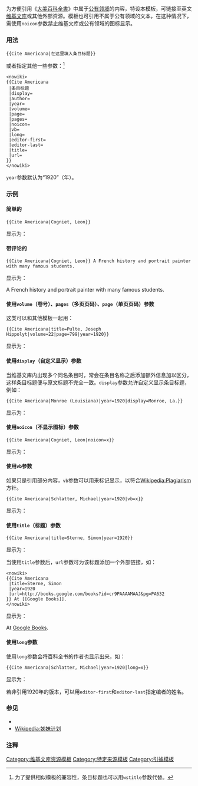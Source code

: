 {{NoteTA
|1=zh-hans:链接; zh-hant:連結;
|2=zh-hans:信息; zh-hant:資訊;
}}
{{Documentation subpage}}

为方便引用《[[大美百科全書]]》中属于[[公有领域]]的内容，特设本模板，可链接至英文[[维基文库]]或其他外部资源。模板也可引用不属于公有领域的文本，在这种情况下，需使用<code>noicon</code>参数禁止维基文库或公有领域的图标显示。

=== 用法 ===
<code><nowiki>{{Cite Americana|在这里填入条目标题}}</nowiki></code>

或者指定其他一些参数：<ref group="注">为了提供相似模板的兼容性，条目标题也可以用<code>wstitle</code>参数代替。</ref>

<pre><nowiki>
{{Cite Americana
 |条目标题
 |display=
 |author=
 |year=
 |volume=
 |page=
 |pages=
 |noicon=
 |vb=
 |long=
 |editor-first=
 |editor-last=
 |title=
 |url=
}}
</nowiki></pre>

<code>year</code>参数默认为“1920”（年）。

=== 示例 ===

==== 简单的 ====
<code><nowiki>{{Cite Americana|Cogniet, Leon}}</nowiki></code>

显示为：

{{Cite Americana|Cogniet, Leon}}

==== 带评论的 ====

<code><nowiki>{{Cite Americana|Cogniet, Leon}} A French history and portrait painter with many famous students.</nowiki></code>

显示为：

{{Cite Americana|Cogniet, Leon}} A French history and portrait painter with many famous students.

==== 使用<code>volume</code>（卷号）、<code>pages</code>（多页页码）、<code>page</code>（单页页码）参数 ====

这类可以和其他{{tl|cite}}模板一起用：

<code><nowiki>{{Cite Americana|title=Pulte, Joseph Hippolyt|volume=22|page=799|year=1920}}</nowiki></code>

显示为：

{{Cite Americana|title=Pulte, Joseph Hippolyt|volume=22|page=799|year=1920}}

==== 使用<code>display</code>（自定义显示）参数 ====

当维基文库内出现多个同名条目时，常会在条目名称之后添加额外信息加以区分，这样条目标题便与原文标题不完全一致。<code>display</code>参数允许自定义显示条目标题，例如：

<code><nowiki>{{Cite Americana|Monroe (Louisiana)|year=1920|display=Monroe, La.}}</nowiki></code>

显示为：

{{Cite Americana|Monroe (Louisiana)|year=1920|display=Monroe, La.}}

==== 使用<code>noicon</code>（不显示图标）参数 ====

<code><nowiki>{{Cite Americana|Cogniet, Leon|noicon=x}}</nowiki></code>

显示为：

{{Cite Americana|Cogniet, Leon|noicon=x}}

==== 使用<code>vb</code>参数 ====

如果只是引用部分内容，<code>vb</code>参数可以用来标记显示，以符合[[w:Wikipedia:Plagiarism|Wikipedia:Plagiarism]]方针。

<code><nowiki>{{Cite Americana|Schlatter, Michael|year=1920|vb=x}}</nowiki></code>

显示为：

{{Cite Americana|Schlatter, Michael|year=1920|vb=x}}

==== 使用<code>title</code>（标题）参数 ====

<code><nowiki>{{Cite Americana|title=Sterne, Simon|year=1920}}</nowiki></code>

显示为：

{{Cite Americana|title=Sterne, Simon|year=1920}}

当使用<code>title</code>参数后，<code>url</code>参数可为该标题添加一个外部链接，如：

<pre><nowiki>
{{Cite Americana
 |title=Sterne, Simon
 |year=1920
 |url=http://books.google.com/books?id=cr9PAAAAMAAJ&pg=PA632
}} At [[Google Books]].
</nowiki></pre>

显示为：

{{Cite Americana
 |title=Sterne, Simon
 |year=1920
 |url=http://books.google.com/books?id=cr9PAAAAMAAJ&pg=PA632
}} At [[Google Books]].

==== 使用<code>long</code>参数 ====

使用<code>long</code>参数会将百科全书的作者也显示出来，如：

<code><nowiki>{{Cite Americana|Schlatter, Michael|year=1920|long=x}}</nowiki></code>

显示为：

{{Cite Americana|Schlatter, Michael|year=1920|long=x}}

若非引用1920年的版本，可以用<code>editor-first</code>和<code>editor-last</code>指定编者的姓名。

=== 参见 ===
* {{tl|Americana Poster}}
* [[Wikipedia:姊妹计划]]

=== 注释 ===
{{reflist|group="注"}}

<IncludeOnly>
<!-- 本行下加入模板的分類 -->
[[Category:维基文库资源模板]]
[[Category:特定来源模板]]
[[Category:引據模板]]
</IncludeOnly>